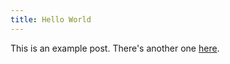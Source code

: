---
title: Hello World
---

This is an example post. There's another one [here](/posts/example-post).